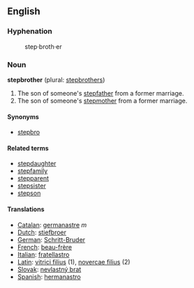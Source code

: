 == English ==

=== Hyphenation ===
:step&middot;broth&middot;er

=== Noun ===
'''stepbrother''' (plural: [[stepbrothers]])

# The son of someone's [[stepfather]] from a former marriage.
# The son of someone's [[stepmother]] from a former marriage.

==== Synonyms ====
*[[stepbro]]

==== Related terms ====
*[[stepdaughter]]
*[[stepfamily]]
*[[stepparent]]
*[[stepsister]]
*[[stepson]]

==== Translations ====
*[[Catalan]]: [[germanastre]] ''m''
*[[Dutch]]: [[stiefbroer]]
*[[German]]: [[Schritt-Bruder]]
*[[French]]: [[beau-frère]]
*[[Italian]]: [[fratellastro]]
*[[Latin]]: [[vitrici filius]] (1), [[novercae filius]] (2)
*[[Slovak]]: [[nevlastný brat]]
*[[Spanish]]: [[hermanastro]]